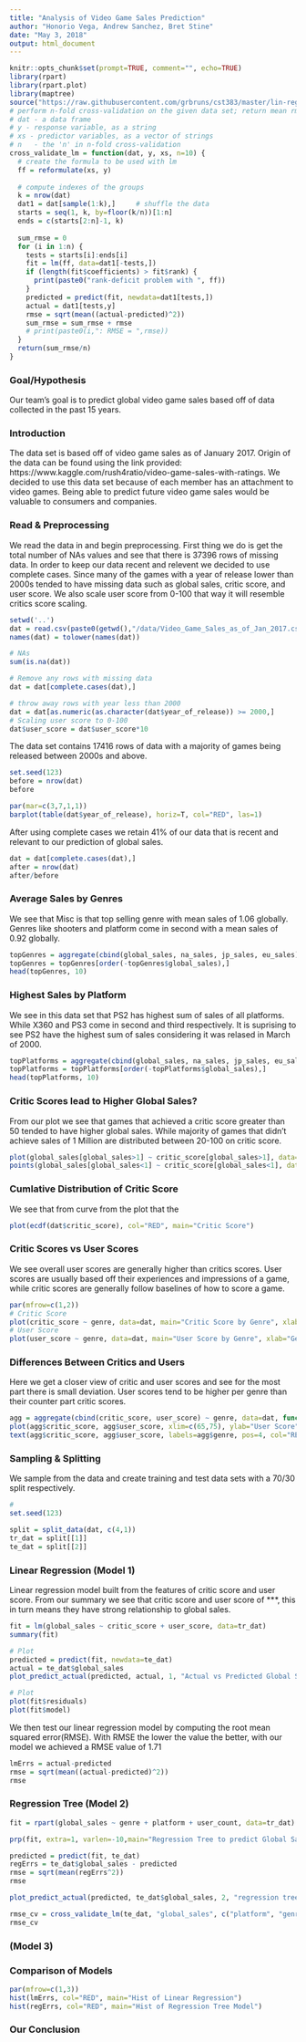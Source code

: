 ```yaml
---
title: "Analysis of Video Game Sales Prediction"
author: "Honorio Vega, Andrew Sanchez, Bret Stine"
date: "May 3, 2018"
output: html_document
---
```

```r
knitr::opts_chunk$set(prompt=TRUE, comment="", echo=TRUE)
library(rpart)
library(rpart.plot)
library(maptree)
source("https://raw.githubusercontent.com/grbruns/cst383/master/lin-regr-util.R")
# perform n-fold cross-validation on the given data set; return mean rmse
# dat - a data frame
# y - response variable, as a string
# xs - predictor variables, as a vector of strings
# n   - the 'n' in n-fold cross-validation
cross_validate_lm = function(dat, y, xs, n=10) {
  # create the formula to be used with lm
  ff = reformulate(xs, y)
  
  # compute indexes of the groups
  k = nrow(dat)  
  dat1 = dat[sample(1:k),]     # shuffle the data
  starts = seq(1, k, by=floor(k/n))[1:n]
  ends = c(starts[2:n]-1, k)
  
  sum_rmse = 0
  for (i in 1:n) {
    tests = starts[i]:ends[i]
    fit = lm(ff, data=dat1[-tests,])
    if (length(fit$coefficients) > fit$rank) {
      print(paste0("rank-deficit problem with ", ff))
    }
    predicted = predict(fit, newdata=dat1[tests,])
    actual = dat1[tests,y]
    rmse = sqrt(mean((actual-predicted)^2))
    sum_rmse = sum_rmse + rmse
    # print(paste0(i,": RMSE = ",rmse))
  }
  return(sum_rmse/n)
}
```

### Goal/Hypothesis
Our team's goal is to predict global video game sales based off of data collected in the past 15 years. 

### Introduction
The data set is based off of video game sales as of January 2017. Origin of the data can be found using the link provided:  https://www.kaggle.com/rush4ratio/video-game-sales-with-ratings. We decided to use this data set because of each member has an attachment to video games. Being able to predict future video game sales would be valuable to consumers and companies. 

### Read & Preprocessing
We read the data in and begin preprocessing. First thing we do is get the total number of NAs values and see that there is 37396 rows of missing data. In order to keep our data recent and relevent we decided to use complete cases. Since many of the games with a year of release lower than 2000s tended to have missing data such as global sales, critic score, and user score. We also scale user score from 0-100 that way it will resemble critics score scaling.

```r
setwd('..')
dat = read.csv(paste0(getwd(),"/data/Video_Game_Sales_as_of_Jan_2017.csv"))
names(dat) = tolower(names(dat))

# NAs
sum(is.na(dat))

# Remove any rows with missing data
dat = dat[complete.cases(dat),]

# throw away rows with year less than 2000
dat = dat[as.numeric(as.character(dat$year_of_release)) >= 2000,]
# Scaling user score to 0-100
dat$user_score = dat$user_score*10
```

The data set contains 17416 rows of data with a majority of games being released between 2000s and above.

```r
set.seed(123)
before = nrow(dat)
before

par(mar=c(3,7,1,1))
barplot(table(dat$year_of_release), horiz=T, col="RED", las=1)
```

After using complete cases we retain 41% of our data that is recent and relevant to our prediction of global sales. 

```r
dat = dat[complete.cases(dat),]
after = nrow(dat)
after/before

```

### Average Sales by Genres
We see that Misc is that top selling genre with mean sales of 1.06 globally. Genres like shooters and platform come in second with a mean sales of 0.92 globally.
```r
topGenres = aggregate(cbind(global_sales, na_sales, jp_sales, eu_sales) ~ genre, data=dat, function(x) mean(x))
topGenres = topGenres[order(-topGenres$global_sales),]
head(topGenres, 10)
```

### Highest Sales by Platform
We see in this data set that PS2 has highest sum of sales of all platforms. While X360 and PS3 come in second and third respectively. It is suprising to see PS2 have the highest sum of sales considering it was relased in March of 2000. 
```r
topPlatforms = aggregate(cbind(global_sales, na_sales, jp_sales, eu_sales) ~ platform, data=dat, function(x) sum(x))
topPlatforms = topPlatforms[order(-topPlatforms$global_sales),]
head(topPlatforms, 10)
```


### Critic Scores lead to Higher Global Sales?
From our plot we see that games that achieved a critic score greater than 50 tended to have higher global sales. While majority of games that didn't achieve sales of 1 Million are distributed between 20-100 on critic score.
```r
plot(global_sales[global_sales>1] ~ critic_score[global_sales>1], data=dat, col="RED", pch=20, xlab="Critic Score", ylab="Sales", main="Critic Score by Global Sales")
points(global_sales[global_sales<1] ~ critic_score[global_sales<1], data=dat, col="NAVY", pch=20)
```

### Cumlative Distribution of Critic Score 
We see that from curve from the plot that the
```r
plot(ecdf(dat$critic_score), col="RED", main="Critic Score")
```

### Critic Scores vs User Scores
We see overall user scores are generally higher than critics scores. User scores are usually based off their experiences and impressions of a game, while critic scores are generally follow baselines of how to score a game. 
```r
par(mfrow=c(1,2))
# Critic Score
plot(critic_score ~ genre, data=dat, main="Critic Score by Genre", xlab="Genre", ylab="Critic Score", col="RED")
# User Score
plot(user_score ~ genre, data=dat, main="User Score by Genre", xlab="Genre", ylab="User Score", col="RED")
```

### Differences Between Critics and Users
Here we get a closer view of critic and user scores and see for the most part there is small deviation. User scores tend to be higher per genre than their counter part critic scores.
```r
agg = aggregate(cbind(critic_score, user_score) ~ genre, data=dat, function(x) mean(x))
plot(agg$critic_score, agg$user_score, xlim=c(65,75), ylab="User Score", xlab="Critic Score", pch=20, main="Critics Score vs User Score")
text(agg$critic_score, agg$user_score, labels=agg$genre, pos=4, col="RED")
```

### Sampling & Splitting
We sample from the data and create training and test data sets with a 70/30 split respectively.
```r
# 
set.seed(123)

split = split_data(dat, c(4,1))
tr_dat = split[[1]]
te_dat = split[[2]]
```

### Linear Regression (Model 1)
Linear regression model built from the features of critic score and user score. From our summary we see that critic score and user score of ***, this in turn means they have strong relationship to global sales.
```r
fit = lm(global_sales ~ critic_score + user_score, data=tr_dat)
summary(fit)
```

```r
# Plot
predicted = predict(fit, newdata=te_dat)
actual = te_dat$global_sales
plot_predict_actual(predicted, actual, 1, "Actual vs Predicted Global Sales")
```

```r
# Plot
plot(fit$residuals)
plot(fit$model)

```

We then test our linear regression model by computing the root mean squared error(RMSE). With RMSE the lower the value the better, with our model we achieved a RMSE value of 1.71
```r
lmErrs = actual-predicted
rmse = sqrt(mean((actual-predicted)^2))
rmse
```


### Regression Tree (Model 2)
```r
fit = rpart(global_sales ~ genre + platform + user_count, data=tr_dat)
```



```r
prp(fit, extra=1, varlen=-10,main="Regression Tree to predict Global Sales", type = 2, tweak = 1.5, box.col="tan")
```



```r
predicted = predict(fit, te_dat)
regErrs = te_dat$global_sales - predicted
rmse = sqrt(mean(regErrs^2))
rmse
```



```r
plot_predict_actual(predicted, te_dat$global_sales, 2, "regression tree price prediction")
```



```r
rmse_cv = cross_validate_lm(te_dat, "global_sales", c("platform", "genre", "user_count"))
rmse_cv
```

### (Model 3)

### Comparison of Models
```r
par(mfrow=c(1,3))
hist(lmErrs, col="RED", main="Hist of Linear Regression")
hist(regErrs, col="RED", main="Hist of Regression Tree Model")
```

### Our Conclusion
